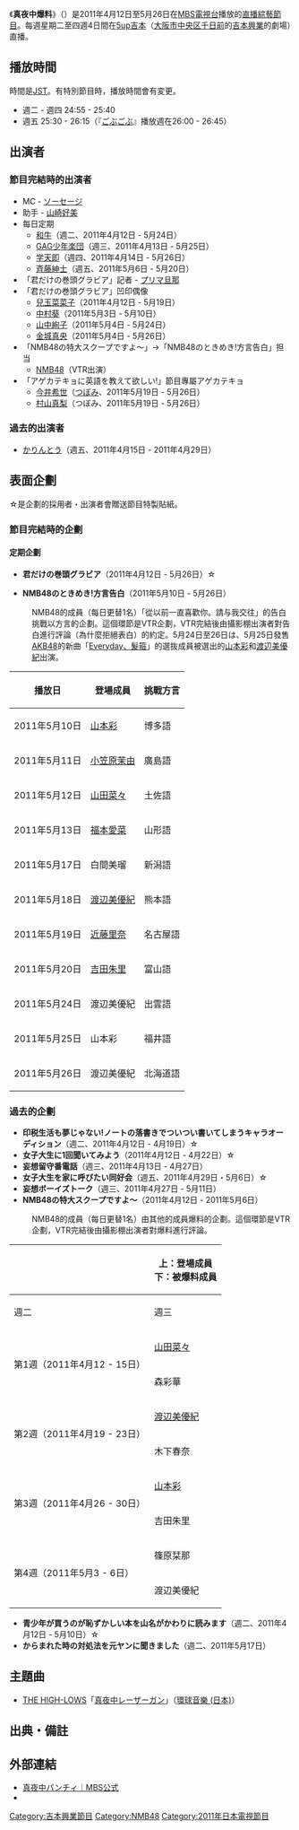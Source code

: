 {{电视节目信息框
| 名称       =真夜中爆料
| 原名       =真夜中パンチィ
| 图片       =
| 类型       = [[現場直播|直播]][[綜藝節目|綜藝節目]]
| 播放時間 = 星期二 - 星期四 24:55 - 25:40<br />星期五 25:30 - 26:15
| 主持 =
| 製作人 =岸本孝博
| 監製 =
| 企劃 = 
| 演出 = [[ソーセージ_(お笑い)|ソーセージ]]<br />[[山崎好美|山崎好美]] 等
| 国家       ={{JPN}}
| 片頭曲     =[[THE_HIGH-LOWS|THE HIGH-LOWS]]「[[真夜中レーザーガン|真夜中レーザーガン]]」
| 片尾曲 =
| 每集長     = 45分鐘
| 语言       =[[日語|日語]]
| 电视台     = [[MBS電視台|每日放送]]
| 开始       =2011年4月12日
| 结束       =5月26日
|播出回數 = 
| 官方網站   = 
}}

《'''真夜中爆料'''》（{{lang-ja|真夜中パンチィ}}）是2011年4月12日至5月26日在[[MBS電視台|MBS電視台]]播放的[[現場直播|直播]][[綜藝節目|綜藝節目]]。每週星期二至四週4日間在[[5up吉本|5up吉本]]（[[大阪市|大阪市]][[中央区_(大阪市)|中央区]][[千日前|千日前]]的[[吉本興業|吉本興業]]的劇場）直播。

== 播放時間 ==
時間是[[日本標準時|JST]]。有特別節目時，播放時間會有変更。
* 週二 - 週四 24:55 - 25:40
* 週五 25:30 - 26:15（『[[ごぶごぶ|ごぶごぶ]]』播放週在26:00 - 26:45）

== 出演者 ==
=== 節目完結時的出演者 ===
*MC - [[ソーセージ_(お笑い)|ソーセージ]]
*助手 - [[山崎好美|山崎好美]]
*每日定期
**[[和牛_(お笑いコンビ)|和牛]]（週二、2011年4月12日 - 5月24日）
**[[GAG少年楽団|GAG少年楽団]]（週三、2011年4月13日 - 5月25日）
**[[学天即|学天即]]（週四、2011年4月14日 - 5月26日）
**[[斉藤紳士|斉藤紳士]]（週五、2011年5月6日 - 5月20日）
*「君だけの巻頭グラビア」記者 - [[プリマ旦那|プリマ旦那]]
*「君だけの巻頭グラビア」凹印偶像
**[[兒玉菜菜子|兒玉菜菜子]]（2011年4月12日 - 5月19日）
**[[中村葵|中村葵]]（2011年5月3日 - 5月10日）
**[[山中絢子|山中絢子]]（2011年5月4日 - 5月24日）
**[[金城真央|金城真央]]（2011年5月4日 - 5月26日）
*「NMB48の特大スクープですよ〜」→「NMB48のときめき!方言告白」担当
**[[NMB48|NMB48]]（VTR出演）
*「アゲカテキョに英語を教えて欲しい!」節目專屬アゲカテキョ
**[[今井希世|今井希世]]（[[つぼみ_(ユニット)|つぼみ]]、2011年5月19日<!--オーディション合格後初出演の放送日--> - 5月26日）
**[[村山真梨|村山真梨]]（つぼみ、2011年5月19日 - 5月26日）

=== 過去的出演者 ===
*[[かりんとう_(お笑いコンビ)|かりんとう]]（週五、2011年4月15日 - 2011年4月29日）

==表面企劃==
☆是企劃的採用者・出演者會贈送節目特製貼紙。
===節目完結時的企劃===
====定期企劃====
*'''君だけの巻頭グラビア'''（2011年4月12日 - 5月26日）☆

*'''NMB48のときめき!方言告白'''（2011年5月10日 - 5月26日）
:NMB48的成員（每日更替1名）「從以前一直喜歡你。請与我交往」的告白挑戰以方言的企劃。這個環節是VTR企劃，VTR完結後由攝影棚出演者對告白進行評論（為什麼拒絕表白）的約定。5月24日至26日は、5月25日發售[[AKB48|AKB48]]的新曲「[[Everyday、髮箍|Everyday、髮箍]]」的選抜成員被選出的[[山本彩|山本彩]]和[[渡辺美優紀|渡辺美優紀]]出演。
{| class="wikitable" style="margin:0 auto"
!播放日!!登場成員!!挑戰方言
|-
|2011年5月10日||[[山本彩|山本彩]]||博多語
|-
|2011年5月11日||[[小笠原茉由|小笠原茉由]]||廣島語
|-
|2011年5月12日||[[山田菜々|山田菜々]]||土佐語
|-
|2011年5月13日||[[福本愛菜|福本愛菜]]||山形語
|-
|2011年5月17日||白間美瑠||新潟語
|-
|2011年5月18日||[[渡辺美優紀|渡辺美優紀]]||熊本語
|-
|2011年5月19日||[[近藤里奈|近藤里奈]]||名古屋語
|-
|2011年5月20日||[[吉田朱里|吉田朱里]]||富山語
|-
|2011年5月24日||渡辺美優紀||出雲語
|-
|2011年5月25日||山本彩||福井語
|-
|2011年5月26日||渡辺美優紀||北海道語
|}

===過去的企劃===
*'''印税生活も夢じゃない!ノートの落書きでついつい書いてしまうキャラオーディション'''（週二、2011年4月12日 - 4月19日）☆
*'''女子大生に1回聞いてみよう'''（2011年4月12日 - 4月22日）☆
*'''妄想留守番電話'''（週三、2011年4月13日 - 4月27日）
*'''女子大生を家に呼びたい同好会'''（週五、2011年4月29日・5月6日）☆
*'''妄想ボーイズトーク'''（週三、2011年4月27日 - 5月11日）
*'''NMB48の特大スクープですよ～'''（2011年4月12日 - 2011年5月6日）
:NMB48的成員（每日更替1名）由其他的成員爆料的企劃。這個環節是VTR企劃，VTR完結後由攝影棚出演者對爆料進行評論。
{| class="wikitable" style="margin:0 auto"
!rowspan="2"| !!colspan="4"|上：登場成員<br />下：被爆料成員
|-
!週二!!週三!!週四!!週五
|-
!rowspan="2"|第1週（2011年4月12 - 15日）
|[[山田菜々|山田菜々]]||森彩華||[[近藤里奈|近藤里奈]]||松田栞
|-
|森彩華||[[木下春奈|木下春奈]]||沖田彩華||山田菜々
|-
!rowspan="2"|第2週（2011年4月19 - 23日）
|[[渡辺美優紀|渡辺美優紀]]||木下春奈||[[小笠原茉由|小笠原茉由]]||白間美瑠
|-
|木下春奈||[[門脇佳奈子|門脇佳奈子]]||白間美瑠||森彩華
|-
!rowspan="2"|第3週（2011年4月26 - 30日）
|[[山本彩|山本彩]]||[[小谷里歩|小谷里歩]]||吉田朱里||[[福本愛菜|福本愛菜]]
|-
|吉田朱里||福本愛菜||森彩華||山本彩
|-
!rowspan="2"|第4週（2011年5月3 - 6日）
|篠原栞那||[[上西惠|上西惠]]||門脇佳奈子||岸野里香
|-
|渡辺美優紀||木下春奈||福本愛菜||福本愛菜
|}
*'''青少年が買うのが恥ずかしい本を山名がかわりに読みます'''（週二、2011年4月12日 - 5月10日）☆
*'''からまれた時の対処法を元ヤンに聞きました'''（週二、2011年5月17日）

==主題曲==
*[[THE_HIGH-LOWS|THE HIGH-LOWS]]「[[真夜中レーザーガン|真夜中レーザーガン]]」（[[環球音樂_(日本)|環球音樂 (日本)]]）

==出典・備註==
{{reflist}}

==外部連結==
*[https://web.archive.org/web/20131024235146/http://www.mbs.jp/mayonaka/ 真夜中パンチィ｜MBS公式]
*{{Twitter|mayonaka_panchy}}

{{電視節目的變遷
|電視台= {{flagicon|Japan}} [[日本|日本]] [[MBS電視台|每日放送]]
|播放檔次= [[星期二|星期二]]24:55 - 25:40
|節目名稱= 真夜中爆料
|上一節目= 24:55 [[麒麟の部屋|麒麟の部屋]]<hr>25:25 [[ヘブンズ・フラワー_The_Legend_of_ARCANA|ヘブンズ・フラワー<br />The Legend of ARCANA]]<br />※25:25 - 25:55<br />【移動到星期三 26:40 - 27:10】
|下一節目= [[やかせて!ソーセージ|やかせて!ソーセージ]]
|2電視台=每日放送
|2播放檔次= [[星期三|星期三]]24:55 - 25:40
|2節目名稱= 真夜中爆料
|2上一節目= 24:55 [[DRESS_(電視節目)|DRESS]]<br />【移動到週五24:50 - 25:20】<hr>25:25 DRESS WONDERLAND<br />【移動到週五25:20 - 25:30】<hr>25:35 [[サイン_(2011年の日本のテレビドラマ)|サイン]]<br />※25:35 - 26:05<br />【這開始[[毎日放送制作水曜深夜ドラマ|電視劇時段]]】
|2下一節目= やかせて!ソーセージ
|3電視台=每日放送
|3播放檔次= [[星期四|星期四]]24:55 - 25:40
|3節目名稱= 真夜中爆料
|3上一節目= 24:55 [[カルテット_(小説)|カルテット]]<br />【[[毎日放送制作土曜深夜ドラマ|ドラマ枠]]移動到週六24:30 - 24:58】<hr>25:25 [[魔法少女小圓|魔法少女小圓]]<br />※25:25 - 25:55<br />【[[毎日放送木曜深夜アニメ枠|アニメ枠]]調到15分以下】
|3下一節目= やかせて!ソーセージ
|4電視台=每日放送
|4播放檔次= [[星期五|星期五]]25:30 - 26:15
|4節目名稱= 真夜中爆料
|4上一節目= 24:50 [[ノブナガ|ノブナガ]]<br />【火曜25:40 - 26:40に移動】<hr>25:50 [[らいよんチャン|らいよんチャンネル]]<hr>26:00 映画人<hr>26:05 [[よしもとバラエティ|よしもとバラエティ]]<br />※26:05 - 27:05<br />【調到10分以下】
|4下一節目= やかせて!ソーセージ
}}

{{NMB48}}

{{DEFAULTSORT:Ma yo naka han Chī}}
[[Category:吉本興業節目|Category:吉本興業節目]]
[[Category:NMB48|Category:NMB48]]
[[Category:2011年日本電視節目|Category:2011年日本電視節目]]